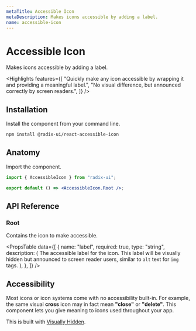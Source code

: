 ```yaml
---
metaTitle: Accessible Icon
metaDescription: Makes icons accessible by adding a label.
name: accessible-icon
---
```


# Accessible Icon

<Description>Makes icons accessible by adding a label.</Description>

<Highlights
	features={[
		"Quickly make any icon accessible by wrapping it and providing a meaningful label.",
		"No visual difference, but announced correctly by screen readers.",
	]}
/>

## Installation

Install the component from your command line.

```bash
npm install @radix-ui/react-accessible-icon
```

## Anatomy

Import the component.

```jsx
import { AccessibleIcon } from "radix-ui";

export default () => <AccessibleIcon.Root />;
```

## API Reference

### Root

Contains the icon to make accessible.

<PropsTable
	data={[
		{
			name: "label",
			required: true,
			type: "string",
			description: (
				<span>
					The accessible label for the icon. This label will be visually hidden
					but announced to screen reader users, similar to <Code>alt</Code> text
					for <Code>img</Code>
					tags.
				</span>
			),
		},
	]}
/>

## Accessibility

Most icons or icon systems come with no accessibility built-in. For example, the same visual **cross** icon may in fact mean **"close"** or **"delete"**. This component lets you give meaning to icons used throughout your app.

This is built with [Visually Hidden](../utilities/visually-hidden).
